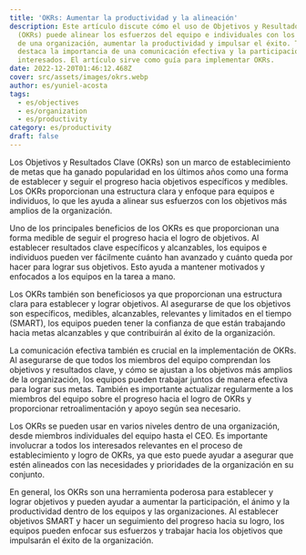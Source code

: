 ```yaml
---
title: 'OKRs: Aumentar la productividad y la alineación'
description: Este artículo discute cómo el uso de Objetivos y Resultados Clave
  (OKRs) puede alinear los esfuerzos del equipo e individuales con los objetivos
  de una organización, aumentar la productividad y impulsar el éxito. También
  destaca la importancia de una comunicación efectiva y la participación de los
  interesados. El artículo sirve como guía para implementar OKRs.
date: 2022-12-20T01:46:12.468Z
cover: src/assets/images/okrs.webp
author: es/yuniel-acosta
tags:
  - es/objectives
  - es/organization
  - es/productivity
category: es/productivity
draft: false
---
```



Los Objetivos y Resultados Clave (OKRs) son un marco de establecimiento de metas que ha ganado popularidad en los últimos años como una forma de establecer y seguir el progreso hacia objetivos específicos y medibles. Los OKRs proporcionan una estructura clara y enfoque para equipos e individuos, lo que les ayuda a alinear sus esfuerzos con los objetivos más amplios de la organización.

Uno de los principales beneficios de los OKRs es que proporcionan una forma medible de seguir el progreso hacia el logro de objetivos. Al establecer resultados clave específicos y alcanzables, los equipos e individuos pueden ver fácilmente cuánto han avanzado y cuánto queda por hacer para lograr sus objetivos. Esto ayuda a mantener motivados y enfocados a los equipos en la tarea a mano.

Los OKRs también son beneficiosos ya que proporcionan una estructura clara para establecer y lograr objetivos. Al asegurarse de que los objetivos son específicos, medibles, alcanzables, relevantes y limitados en el tiempo (SMART), los equipos pueden tener la confianza de que están trabajando hacia metas alcanzables y que contribuirán al éxito de la organización.

La comunicación efectiva también es crucial en la implementación de OKRs. Al asegurarse de que todos los miembros del equipo comprendan los objetivos y resultados clave, y cómo se ajustan a los objetivos más amplios de la organización, los equipos pueden trabajar juntos de manera efectiva para lograr sus metas. También es importante actualizar regularmente a los miembros del equipo sobre el progreso hacia el logro de OKRs y proporcionar retroalimentación y apoyo según sea necesario.

Los OKRs se pueden usar en varios niveles dentro de una organización, desde miembros individuales del equipo hasta el CEO. Es importante involucrar a todos los interesados relevantes en el proceso de establecimiento y logro de OKRs, ya que esto puede ayudar a asegurar que estén alineados con las necesidades y prioridades de la organización en su conjunto.

En general, los OKRs son una herramienta poderosa para establecer y lograr objetivos y pueden ayudar a aumentar la participación, el ánimo y la productividad dentro de los equipos y las organizaciones. Al establecer objetivos SMART y hacer un seguimiento del progreso hacia su logro, los equipos pueden enfocar sus esfuerzos y trabajar hacia los objetivos que impulsarán el éxito de la organización.
